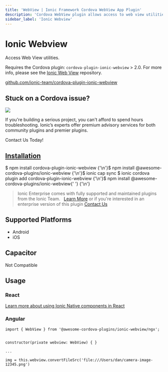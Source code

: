 ```yaml
---
title: 'WebView | Ionic Framework Cordova WebView App Plugin'
description: 'Cordova WebView plugin allows access to web view utilities on Ionic Framework apps. View the Ionic Web View repository for info on iOS and Android system use.'
sidebar_label: 'Ionic Webview'
---
```



# Ionic Webview

Access Web View utilities.

Requires the Cordova plugin: `cordova-plugin-ionic-webview` > 2.0. For more info, please see the [Ionic Web View](https://github.com/ionic-team/cordova-plugin-ionic-webview) repository.

<p>
  <a href="https://github.com/ionic-team/cordova-plugin-ionic-webview" target="_blank" rel="noopener" className="git-link">github.com/ionic-team/cordova-plugin-ionic-webview</a>
</p>

<h2>Stuck on a Cordova issue?</h2>
<DocsCard
  className="cordova-ee-card"
  header="Don't waste precious time on plugin issues."
  href="https://ionicframework.com/sales?product_of_interest=Ionic%20Native"
>
  <div>
    <img src="/docs/icons/native-cordova-bot.png" className="cordova-ee-img" />
    <p>If you're building a serious project, you can't afford to spend hours troubleshooting. Ionic’s experts offer premium advisory services for both community plugins and premier plugins.</p>
    <DocsButton className="native-ee-detail">Contact Us Today!</DocsButton>
  </div>
</DocsCard>

<h2 id="installation">
  <a href="#installation">Installation</a>
</h2>
<Tabs
  groupId="runtime"
  defaultValue="Capacitor"
  values={[
    { value: 'Capacitor', label: 'Capacitor' },
    { value: 'Cordova', label: 'Cordova' },
    { value: 'Enterprise', label: 'Enterprise' },
  ]}
>
  <TabItem value="Capacitor">
    <CodeBlock className="language-shell">
      $ npm install cordova-plugin-ionic-webview {'\n'}$ npm install @awesome-cordova-plugins/ionic-webview {'\n'}$
      ionic cap sync
    </CodeBlock>
  </TabItem>
  <TabItem value="Cordova">
    <CodeBlock className="language-shell">
      $ ionic cordova plugin add cordova-plugin-ionic-webview {'\n'}$ npm install @awesome-cordova-plugins/ionic-webview{' '}
      {'\n'}
    </CodeBlock>
  </TabItem>
  <TabItem value="Enterprise">
    <blockquote>
      Ionic Enterprise comes with fully supported and maintained plugins from the Ionic Team. &nbsp;
      <a className="btn" href="https://ionic.io/docs/premier-plugins">Learn More</a> or if you're interested in an enterprise version of this plugin <a className="btn" href="https://ionicframework.com/sales?product_of_interest=Ionic%20Enterprise%20Engine">Contact Us</a>
    </blockquote>
  </TabItem>
</Tabs>

## Supported Platforms

- Android
- iOS

## Capacitor

Not Compatible

## Usage

### React

[Learn more about using Ionic Native components in React](../native-community.mdx#react)

### Angular

```tsx
import { WebView } from '@awesome-cordova-plugins/ionic-webview/ngx';


constructor(private webview: WebView) { }

...

img = this.webview.convertFileSrc('file:///Users/dan/camera-image-12345.png')

```
